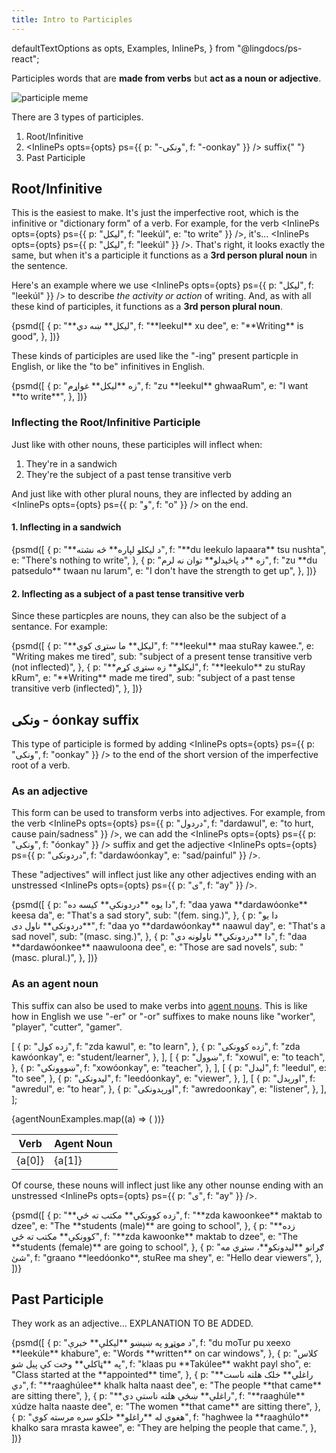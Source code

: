```yaml
---
title: Intro to Participles
---
```


  defaultTextOptions as opts,
  Examples,
  InlinePs,
} from "@lingdocs/ps-react";

Participles words that are **made from verbs** but **act as a noun or adjective**.

<div className="text-center">
  <img
    className="img-fluid mb-4"
    src={participleMeme}
    alt="participle meme"
    style={{ margin: "0 auto" }}
  />
</div>

There are 3 types of participles.

1. Root/Infinitive
2. <InlinePs opts={opts} ps={{ p: "-ونکی", f: "-oonkay" }} /> suffix{" "}
3. Past Participle

## Root/Infinitive

This is the easiest to make. It's just the <Link to="/verbs/roots-and-stems/">imperfective root</Link>, which is the infinitive or "dictionary form" of a verb. For example, for the verb <InlinePs opts={opts} ps={{ p: "لیکل", f: "leekúl", e: "to write" }} />, it's... <InlinePs opts={opts} ps={{ p: "لیکل", f: "leekúl" }} />. That's right, it looks exactly the same, but when it's a participle it functions as a **3rd person plural noun** in the sentence.

Here's an example where we use <InlinePs opts={opts} ps={{ p: "لیکل", f: "leekúl" }} /> to describe _the activity or action_ of writing. And, as with all these kind of participles, it functions as a **3rd person plural noun**.

<Examples opts={opts}>
  {psmd([
    {
      p: "**لیکل** ښه دي",
      f: "**leekul** xu dee",
      e: "**Writing** is good",
    },
  ])}
</Examples>

These kinds of participles are used like the "-ing" present particple in English, or like the "to be" infinitives in English.

<Examples opts={opts}>
  {psmd([
    {
      p: "زه **لیکل** غواړم",
      f: "zu **leekul** ghwaaRum",
      e: "I want **to write**",
    },
  ])}
</Examples>

### Inflecting the Root/Infinitive Participle

Just like with other nouns, these participles will <Link to="/inflection/inflection-intro/">inflect</Link> when:

1. They're in a <Link to="/sandwiches/sandwiches/">sandwich</Link>
2. They're the subject of a past tense transitive verb

And just like with other plural nouns, they are inflected by adding an <InlinePs opts={opts} ps={{ p: "و", f: "o" }} /> on the end.

#### 1. Inflecting in a sandwich

<Examples opts={opts}>
  {psmd([
    {
      p: "**د لیکلو لپاره** څه نشته",
      f: "**du leekulo lapaara** tsu nushta",
      e: "There's nothing to write",
    },
    {
      p: "زه **د پاڅېدلو** توان نه لرم",
      f: "zu **du patsedulo** twaan nu larum",
      e: "I don't have the strength to get up",
    },
  ])}
</Examples>

#### 2. Inflecting as a subject of a past tense transitive verb

Since these particples are nouns, they can also be the subject of a sentance. For example:

<Examples opts={opts}>
  {psmd([
    {
      p: "**لیکل** ما ستړی کوي",
      f: "**leekul** maa stuRay kawee.",
      e: "Writing makes me tired",
      sub: "subject of a present tense transitive verb (not inflected)",
    },
    {
      p: "**لیکلو** زه ستړی کړم",
      f: "**leekulo** zu stuRay kRum",
      e: "**Writing** made me tired",
      sub: "subject of a past tense transitive verb (inflected)",
    },
  ])}
</Examples>

## ونکی - óonkay suffix

This type of participle is formed by adding <InlinePs opts={opts} ps={{ p: "ونکی", f: "oonkay" }} /> to the end of the short version of the <Link to="/verbs/roots-and-stems/">imperfective root</Link> of a verb.

### As an adjective

This form can be used to transform verbs into adjectives. For example, from the verb <InlinePs opts={opts} ps={{ p: "دردول", f: "dardawul", e: "to hurt, cause pain/sadness" }} />, we can add the <InlinePs opts={opts} ps={{ p: "ونکی", f: "óonkay" }} /> suffix and get the adjective <InlinePs opts={opts} ps={{ p: "دردونکی", f: "dardawóonkay", e: "sad/painful" }} />.

These "adjectives" will <Link to="/inflection/inflection-patterns/#2-words-ending-in-an-unstressed-inlineps-optsopts-ps-p-ی-f-ay--">inflect just like any other adjectives ending with an unstressed <InlinePs opts={opts} ps={{ p: "ی", f: "ay" }} /></Link>.

<Examples opts={opts}>
  {psmd([
    {
      p: "دا یوه **دردونکې** کیسه ده",
      f: "daa yawa **dardawóonke** keesa da",
      e: "That's a sad story",
      sub: "(fem. sing.)",
    },
    {
      p: "دا یو **دردونکی** ناول دی",
      f: "daa yo **dardawóonkay** naawul day",
      e: "That's a sad novel",
      sub: "(masc. sing.)",
    },
    {
      p: "دا **دردونکي** ناولونه دي",
      f: "daa **dardawóonkee** naawuloona dee",
      e: "Those are sad novels",
      sub: "(masc. plural.)",
    },
  ])}
</Examples>

### As an agent noun

This suffix can also be used to make verbs into <a href="https://en.wikipedia.org/wiki/Agent_noun#:~:text=In%20linguistics%2C%20an%20agent%20noun,from%20the%20verb%20%22drive%22.">agent nouns</a>. This is like how in English we use "-er" or "-or" suffixes to make nouns like "worker", "player", "cutter", "gamer".

  [
    {
      p: "زده کول",
      f: "zda kawul",
      e: "to learn",
    },
    {
      p: "زده کوونکی",
      f: "zda kawóonkay",
      e: "student/learner",
    },
  ],
  [
    {
      p: "ښوول",
      f: "xowul",
      e: "to teach",
    },
    {
      p: "ښووونکی",
      f: "xowóonkay",
      e: "teacher",
    },
  ],
  [
    {
      p: "لیدل",
      f: "leedul",
      e: "to see",
    },
    {
      p: "لیدونکی",
      f: "leedóonkay",
      e: "viewer",
    },
  ],
  [
    {
      p: "اورېدل",
      f: "awredul",
      e: "to hear",
    },
    {
      p: "اورېدونکی",
      f: "awredoonkay",
      e: "listener",
    },
  ],
];

<table className="table table-bordered my-3">
  <thead>
    <tr>
      <th scope="col">Verb</th>
      <th scope="col">Agent Noun</th>
    </tr>
  </thead>
  <tbody>
    {agentNounExamples.map((a) => (
      <tr>
        <td>
          <Examples opts={opts}>{a[0]}</Examples>
        </td>
        <td>
          <Examples opts={opts}>{a[1]}</Examples>
        </td>
      </tr>
    ))}
  </tbody>
</table>

Of course, these nouns will <Link to="/inflection/inflection-patterns/#2-words-ending-in-an-unstressed-inlineps-optsopts-ps-p-ی-f-ay--">inflect just like any other nounse ending with an unstressed <InlinePs opts={opts} ps={{ p: "ی", f: "ay" }} /></Link>.

<Examples opts={opts}>
  {psmd([
    {
      p: "**زده کوونکي** مکتب ته ځي",
      f: "**zda kawoonkee** maktab to dzee",
      e: "The **students (male)** are going to school",
    },
    {
      p: "**زده کوونکې** مکتب ته ځي",
      f: "**zda kawoonke** maktab to dzee",
      e: "The **students (female)** are going to school",
    },
    {
      p: "ګرانو **لیدونکو**، ستړي مه شئ",
      f: "graano **leedóonko**, stuRee ma shey",
      e: "Hello dear viewers",
    },
  ])}
</Examples>

## Past Participle

They work as an adjective... EXPLANATION TO BE ADDED.

<Examples opts={opts}>
  {psmd([
    {
      p: "د موټړو په ښیښو **لیکلې** خبرې",
      f: "du moTur pu xeexo **leekúle** khabure",
      e: "Words **written** on car windows",
    },
    {
      p: "کلاس په **ټاکلي** وخت کې پیل شو",
      f: "klaas pu **Takúlee** wakht payl sho",
      e: "Class started at the **appointed** time",
    },
    {
      p: "**راغلي** خلک هلته ناست دي",
      f: "**raaghúlee** khalk halta naast dee",
      e: "The people **that came** are sitting there",
    },
    {
      p: "**راغلې** ښځې هلته ناستې دي",
      f: "**raaghúle** xúdze halta naaste dee",
      e: "The women **that came** are sitting there",
    },
    {
      p: "هغوي له **راغلو** خلکو سره مرسته کوي",
      f: "haghwee la **raaghúlo** khalko sara mrasta kawee",
      e: "They are helping the people that came.",
    },
  ])}
</Examples>
